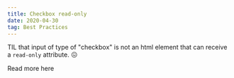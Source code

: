 ```yaml
---
title: Checkbox read-only
date: 2020-04-30
tag: Best Practices
---
```


TIL that input of type of "checkbox" is not an html element that can receive a `read-only` attribute. 😖

<TextLink href="https://developer.mozilla.org/en-US/docs/Web/HTML/Attributes/readonly">
  Read more here
</TextLink>
